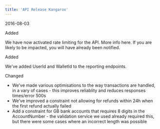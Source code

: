 ```yaml
---
title: 'API Release Kangaroo'  
---
```

<span class="date">2016-08-03</span>  
  
  
<div class="pill pill-green">Added</div>  
  

We have now activated rate limiting for the API. More info here. If you are likely to be impacted, you will have already been notified.  
<div class="pill pill-green">Added</div>  
  

We've added UserId and WalletId to the reporting endpoints.  
<div class="pill pill-purple">Changed</div>  
  
- We've made various optimisations to the way transactions are handled, in a vary of cases - this improves reliablity and reduces responses times/error 500s  
- We've improved a constraint not allowing for refunds within 24h when the first refund actually failed  
- Add a constraint for GB bank accounts that requires 8 digits in the AccountNumber - the validation service we used already required this, but there were some cases where an incorrect length was possible